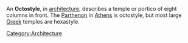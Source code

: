 
An '''Octostyle''', in [[architecture]], describes a temple or portico of eight columns in front. The [[Parthenon]] in [[Athens]] is octostyle, but most large [[Greece|Greek]] temples are hexastyle. 

{{1911}}

[[Category:Architecture]]